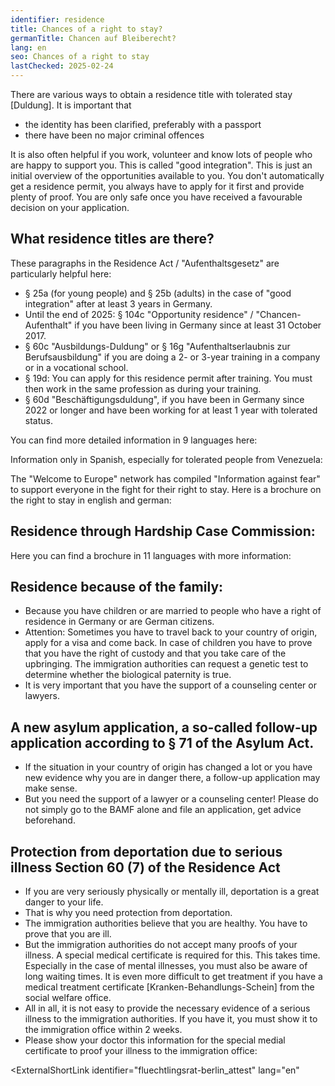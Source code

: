 ```yaml
---
identifier: residence
title: Chances of a right to stay?
germanTitle: Chancen auf Bleiberecht?
lang: en
seo: Chances of a right to stay
lastChecked: 2025-02-24 
---
```



There are various ways to obtain a residence title with tolerated stay \[Duldung\]. It is important that

- the identity has been clarified, preferably with a passport
- there have been no major criminal offences

<Block identifier="get-legal-advice" />

It is also often helpful if you work, volunteer and know lots of people who are happy to support you. This is called "good integration". 
This is just an initial overview of the opportunities available to you. You don't automatically get a residence permit, you always have to apply for it first and provide plenty of proof. You are only safe once you have received a favourable decision on your application.


## What residence titles are there? 
These paragraphs in the Residence Act / "Aufenthaltsgesetz" are particularly helpful here:
- § 25a (for young people) and § 25b (adults) in the case of "good integration" after at least 3 years in Germany. 
- Until the end of 2025: § 104c "Opportunity residence" / "Chancen-Aufenthalt" if you have been living in Germany since at least 31 October 2017. 
- § 60c "Ausbildungs-Duldung" or § 16g "Aufenthaltserlaubnis zur Berufsausbildung" if you are doing a 2- or 3-year training in a company or in a vocational school.
- § 19d: You can apply for this residence permit after training. You must then work in the same profession as during your training.
- § 60d "Beschäftigungsduldung", if you have been in Germany since 2022 or longer and have been working for at least 1 year with tolerated status.

You can find more detailed information in 9 languages here:

<ExternalShortLink identifier="handbookgermany_residence"></ExternalShortLink>

Information only in Spanish, especially for tolerated people from Venezuela:

<ExternalShortLink identifier="sfr_residencia"></ExternalShortLink>

The "Welcome to Europe" network has compiled "Information against fear" to support everyone in the fight for their right to stay. Here is a brochure on the right to stay in english and german:

<ExternalShortLink identifier="wcurighttostay"></ExternalShortLink>

## Residence through Hardship Case Commission:

Here you can find a brochure in 11 languages with more information:

<ExternalShortLink identifier="saxhfk_hardship"></ExternalShortLink>

## Residence because of the family:

- Because you have children or are married to people who have a right of residence in Germany or are German citizens.
- Attention: Sometimes you have to travel back to your country of origin, apply for a visa and come back. In case of children you have to prove that you have the right of custody and that you take care of the upbringing. The immigration authorities can request a genetic test to determine whether the biological paternity is true.
- It is very important that you have the support of a counseling center or lawyers.

## A new asylum application, a so-called follow-up application according to § 71 of the Asylum Act.

- If the situation in your country of origin has changed a lot or you have new evidence why you are in danger there, a follow-up application may make sense.
- But you need the support of a lawyer or a counseling center! Please do not simply go to the BAMF alone and file an application, get advice beforehand.

## Protection from deportation due to serious illness Section 60 (7) of the Residence Act

- If you are very seriously physically or mentally ill, deportation is a great danger to your life.
- That is why you need protection from deportation.
- The immigration authorities believe that you are healthy. You have to prove that you are ill.
- But the immigration authorities do not accept many proofs of your illness. A special medical certificate is required for this. This takes time. Especially in the case of mental illnesses, you must also be aware of long waiting times. It is even more difficult to get treatment if you have a medical treatment certificate \[Kranken-Behandlungs-Schein\] from the social welfare office.
- All in all, it is not easy to provide the necessary evidence of a serious illness to the immigration authorities. If you have it, you must show it to the immigration office within 2 weeks.
- Please show your doctor this information for the special medial certificate to proof your illness to the immigration office:

<ExternalShortLink
  identifier="fluechtlingsrat-berlin_attest"
  lang="en"
></ExternalShortLink>

